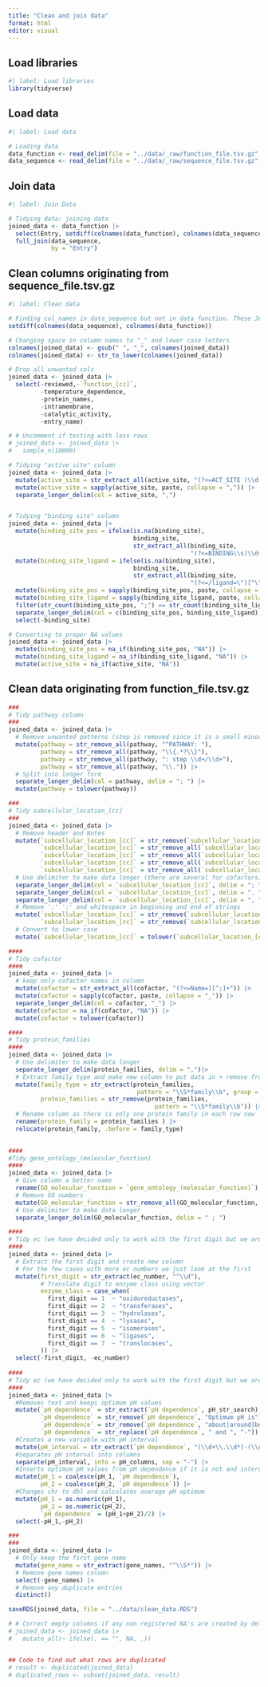 ```yaml
---
title: "Clean and join data"
format: html
editor: visual
---
```


## Load libraries

```r
#| label: Load libraries
library(tidyverse)
```

## Load data

```r
#| label: Load data

# Loading data
data_function <- read_delim(file = "../data/_raw/function_file.tsv.gz", delim = "\t")
data_sequence <- read_delim(file = "../data/_raw/sequence_file.tsv.gz", delim = "\t")
```

## Join data

```r
#| label: Join Data

# Tidying data: joining data
joined_data <- data_function |>
  select(Entry, setdiff(colnames(data_function), colnames(data_sequence))) |>
  full_join(data_sequence,
            by = "Entry")


```

## Clean columns originating from sequence_file.tsv.gz

```r
#| label: Clean data

# Finding col_names in data_sequence but not in data_function. These Jeppe are responsible for cleaning
setdiff(colnames(data_sequence), colnames(data_function))

# Changing space in column names to "_" and lower case letters
colnames(joined_data) <- gsub(" ", "_", colnames(joined_data))
colnames(joined_data) <- str_to_lower(colnames(joined_data))

# Drop all unwanted cols
joined_data <- joined_data |>
  select(-reviewed,-`function_[cc]`,
         -temperature_dependence,
         -protein_names,
         -intramembrane,
         -catalytic_activity,
         -entry_name)

# # Uncomment if testing with less rows
# joined_data <- joined_data |>
#   sample_n(10000)

# Tidying "active site" column
joined_data <- joined_data |>
  mutate(active_site = str_extract_all(active_site, "(?<=ACT_SITE )\\d+")) |>
  mutate(active_site = sapply(active_site, paste, collapse = ",")) |>
  separate_longer_delim(col = active_site, ",")


# Tidying "binding site" column
joined_data <- joined_data |>
  mutate(binding_site_pos = ifelse(is.na(binding_site),
                                   binding_site,
                                   str_extract_all(binding_site,
                                                   "(?<=BINDING\\s)\\d+(\\.\\.\\d+)?"))) |>
  mutate(binding_site_ligand = ifelse(is.na(binding_site),
                                   binding_site,
                                   str_extract_all(binding_site,
                                                   "(?<=/ligand=\")[^\"]+(?=\")"))) |> 
  mutate(binding_site_pos = sapply(binding_site_pos, paste, collapse = ";")) |>
  mutate(binding_site_ligand = sapply(binding_site_ligand, paste, collapse = ";")) |>
  filter(str_count(binding_site_pos, ";") == str_count(binding_site_ligand, ";")) |>
  separate_longer_delim(col = c(binding_site_pos, binding_site_ligand), ";") |> 
  select(-binding_site)

# Converting to proper NA values
joined_data <- joined_data |> 
  mutate(binding_site_pos = na_if(binding_site_pos, "NA")) |> 
  mutate(binding_site_ligand = na_if(binding_site_ligand, "NA")) |> 
  mutate(active_site = na_if(active_site, "NA"))
```

## Clean data originating from function_file.tsv.gz

```r

###
# Tidy pathway column
###
joined_data <- joined_data |>
  # Remove unwanted patterns (step is removed since it is a small minority that has this noted)
  mutate(pathway = str_remove_all(pathway, "^PATHWAY: "),
         pathway = str_remove_all(pathway, "\\{.*?\\}"),
         pathway = str_remove_all(pathway, ": step \\d+/\\d+"),
         pathway = str_remove_all(pathway, "\\.")) |>
  # Split into longer form
  separate_longer_delim(col = pathway, delim = "; ") |> 
  mutate(pathway = tolower(pathway))

###
# Tidy subcellular_location_[cc]
###
joined_data <- joined_data |>
  # Remove header and Notes
  mutate(`subcellular_location_[cc]` = str_remove(`subcellular_location_[cc]`, "Note=.*"),
         `subcellular_location_[cc]` = str_remove_all(`subcellular_location_[cc]`, "SUBCELLULAR LOCATION: "),
         `subcellular_location_[cc]` = str_remove_all(`subcellular_location_[cc]`, "\\{.*?\\}"),
         `subcellular_location_[cc]` = str_remove_all(`subcellular_location_[cc]`, "\\[.*?\\]"),
         `subcellular_location_[cc]` = str_remove_all(`subcellular_location_[cc]`, "\\.\\s*$")) |>
  # Use delimiter to make data longer (there are several for cofactors)
  separate_longer_delim(col = `subcellular_location_[cc]`, delim = "; ") |>
  separate_longer_delim(col = `subcellular_location_[cc]`, delim = ". ") |>
  separate_longer_delim(col = `subcellular_location_[cc]`, delim = ", ") |>
  # Remove '.' ':' and whitespace in beginning and end of strings
  mutate(`subcellular_location_[cc]` = str_remove(`subcellular_location_[cc]`, "^[. ]+|[. ]+$"),
         `subcellular_location_[cc]` = str_remove(`subcellular_location_[cc]`, "\\: ")) |> 
  # Convert to lower case
  mutate(`subcellular_location_[cc]` = tolower(`subcellular_location_[cc]`))

####
# Tidy cofactor
####
joined_data <- joined_data |>
  # keep only cofactor names in column
  mutate(cofactor = str_extract_all(cofactor, "(?<=Name=)[^;]+")) |> 
  mutate(cofactor = sapply(cofactor, paste, collapse = "_")) |> 
  separate_longer_delim(col = cofactor, "_") |> 
  mutate(cofactor = na_if(cofactor, "NA")) |> 
  mutate(cofactor = tolower(cofactor))

####
# Tidy protein_families 
####
joined_data <- joined_data |>
  # Use delimiter to make data longer
  separate_longer_delim(protein_families, delim = ",")|>
  # Extract family type and make new column to put data in + remove from colum
  mutate(family_type = str_extract(protein_families, 
                                    pattern = "\\S*family\\b", group = NULL),
         protein_families = str_remove(protein_families, 
                                         pattern = "\\S*family\\b")) |>
  # Rename column as there is only one protein family in each row now
  rename(protein_family = protein_families ) |> 
  relocate(protein_family, .before = family_type)
  

####
#Tidy gene_ontology_(molecular_function)
####
joined_data <- joined_data |>
  # Give column a better name
  rename(GO_molecular_function = `gene_ontology_(molecular_function)`) |> 
  # Remove GO numbers
  mutate(GO_molecular_function = str_remove_all(GO_molecular_function, "\\[.*?\\]")) |> 
  # Use delimiter to make data longer
  separate_longer_delim(GO_molecular_function, delim = " ; ")

####
# Tidy ec (we have decided only to work with the first digit but we are aware that the others have information aswell)
####
joined_data <- joined_data |>
  # Extract the first digit and create new column
  # For the few cases with more ec numbers we just look at the first
  mutate(first_digit = str_extract(ec_number, "^\\d"),
         # Translate digit to enzyme class using vector
         enzyme_class = case_when(
           first_digit == 1  ~ "oxidoreductases",
           first_digit == 2  ~ "transferases",
           first_digit == 3  ~ "hydrolases",
           first_digit == 4  ~ "lysases",
           first_digit == 5  ~ "isomerases",
           first_digit == 6  ~ "ligases",
           first_digit == 7  ~ "translocases",
         )) |> 
  select(-first_digit, -ec_number)
  
####
# Tidy ec (we have decided only to work with the first digit but we are aware that the others have information aswell)
####
joined_data <- joined_data |>
  #Removes text and keeps optimum pH values
  mutate(`pH dependence` = str_extract(`pH dependence`, pH_str_search),
         `pH dependence` = str_remove(`pH dependence`, "Optimum pH is"),
         `pH dependence` = str_remove(`pH dependence`, "about|around|between"),
         `pH dependence` = str_replace(`pH dependence`, " and ", "-")) |>
  #Creates a new variable with pH interval
  mutate(pH_interval = str_extract(`pH dependence`, "(\\d+\\.\\d*)-(\\d+\\.\\d*)")) |>
  #Separates pH interval into columns
  separate(pH_interval, into = pH_columns, sep = "-") |>
  #Inserts optimum pH values from pH dependence if it is not and interval
  mutate(pH_1 = coalesce(pH_1, `pH dependence`),
         pH_2 = coalesce(pH_2, `pH dependence`)) |>
  #Changes chr to dbl and calculates average pH optimum
  mutate(pH_1 = as.numeric(pH_1),
         pH_2 = as.numeric(pH_2),
         `pH dependence` = (pH_1+pH_2)/2) |>
  select(-pH_1,-pH_2)

###
###
joined_data <- joined_data |>
  # Only keep the first gene name
  mutate(gene_name = str_extract(gene_names, "^\\S*")) |>
  # Remove gene names column
  select(-gene_names) |> 
  # Remove any duplicate entries
  distinct()

saveRDS(joined_data, file = "../data/clean_data.RDS")

# # Correct empty columns if any non registered NA's are created by deleting text elements
# joined_data <- joined_data |>
#   mutate_all(~ ifelse(. == "", NA, .))


## Code to find out what rows are duplicated
# result <- duplicated(joined_data)
# duplicated_rows <- subset(joined_data, result)



```
